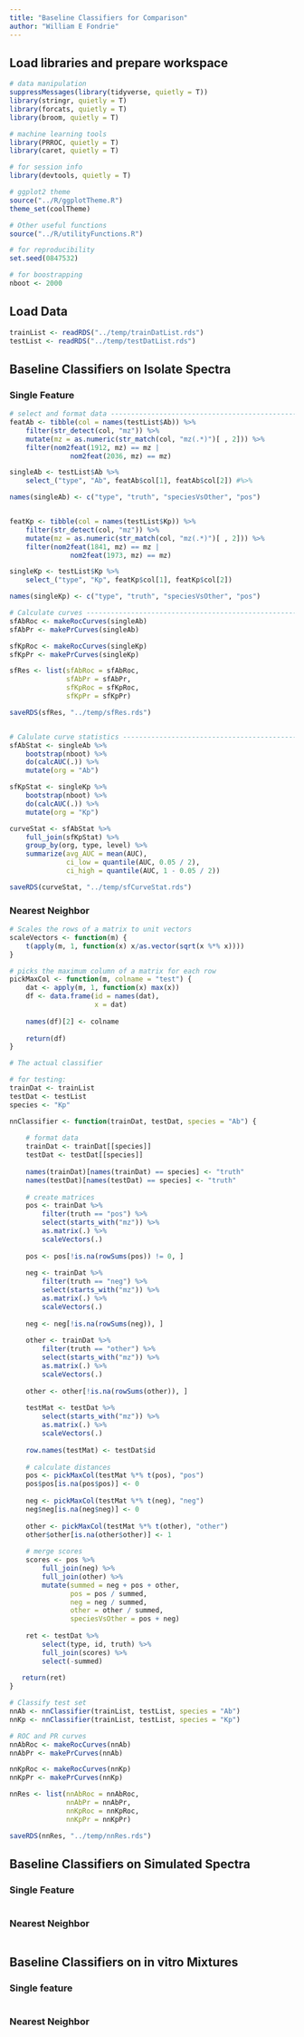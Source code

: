 ```yaml
---
title: "Baseline Classifiers for Comparison"
author: "William E Fondrie"
---
```


## Load libraries and prepare workspace  
```r
# data manipulation
suppressMessages(library(tidyverse, quietly = T))
library(stringr, quietly = T)
library(forcats, quietly = T)
library(broom, quietly = T)

# machine learning tools
library(PRROC, quietly = T)
library(caret, quietly = T)

# for session info
library(devtools, quietly = T)

# ggplot2 theme
source("../R/ggplotTheme.R")
theme_set(coolTheme)

# Other useful functions
source("../R/utilityFunctions.R")

# for reproducibility
set.seed(0847532)

# for boostrapping
nboot <- 2000
```

## Load Data
```r
trainList <- readRDS("../temp/trainDatList.rds")
testList <- readRDS("../temp/testDatList.rds")
```


## Baseline Classifiers on Isolate Spectra  

### Single Feature  
```r
# select and format data -------------------------------------------------------
featAb <- tibble(col = names(testList$Ab)) %>%
    filter(str_detect(col, "mz")) %>%
    mutate(mz = as.numeric(str_match(col, "mz(.*)")[ , 2])) %>%
    filter(nom2feat(1912, mz) == mz |
               nom2feat(2036, mz) == mz)

singleAb <- testList$Ab %>%
    select_("type", "Ab", featAb$col[1], featAb$col[2]) #%>%

names(singleAb) <- c("type", "truth", "speciesVsOther", "pos")


featKp <- tibble(col = names(testList$Kp)) %>%
    filter(str_detect(col, "mz")) %>%
    mutate(mz = as.numeric(str_match(col, "mz(.*)")[ , 2])) %>%
    filter(nom2feat(1841, mz) == mz |
               nom2feat(1973, mz) == mz)

singleKp <- testList$Kp %>%
    select_("type", "Kp", featKp$col[1], featKp$col[2])

names(singleKp) <- c("type", "truth", "speciesVsOther", "pos")

# Calculate curves -------------------------------------------------------------
sfAbRoc <- makeRocCurves(singleAb)
sfAbPr <- makePrCurves(singleAb)

sfKpRoc <- makeRocCurves(singleKp)
sfKpPr <- makePrCurves(singleKp)

sfRes <- list(sfAbRoc = sfAbRoc,
              sfAbPr = sfAbPr,
              sfKpRoc = sfKpRoc,
              sfKpPr = sfKpPr)

saveRDS(sfRes, "../temp/sfRes.rds")


# Calulate curve statistics ----------------------------------------------------
sfAbStat <- singleAb %>%
    bootstrap(nboot) %>%
    do(calcAUC(.)) %>%
    mutate(org = "Ab")

sfKpStat <- singleKp %>%
    bootstrap(nboot) %>%
    do(calcAUC(.)) %>%
    mutate(org = "Kp")

curveStat <- sfAbStat %>%
    full_join(sfKpStat) %>% 
    group_by(org, type, level) %>%
    summarize(avg_AUC = mean(AUC),
              ci_low = quantile(AUC, 0.05 / 2),
              ci_high = quantile(AUC, 1 - 0.05 / 2))

saveRDS(curveStat, "../temp/sfCurveStat.rds")
```

### Nearest Neighbor
```r
# Scales the rows of a matrix to unit vectors
scaleVectors <- function(m) {
    t(apply(m, 1, function(x) x/as.vector(sqrt(x %*% x))))
}

# picks the maximum column of a matrix for each row
pickMaxCol <- function(m, colname = "test") {
    dat <- apply(m, 1, function(x) max(x))
    df <- data.frame(id = names(dat),
                     x = dat)
    
    names(df)[2] <- colname
    
    return(df)
}

# The actual classifier

# for testing:
trainDat <- trainList
testDat <- testList
species <- "Kp"

nnClassifier <- function(trainDat, testDat, species = "Ab") {
    
    # format data
    trainDat <- trainDat[[species]]
    testDat <- testDat[[species]]
    
    names(trainDat)[names(trainDat) == species] <- "truth"
    names(testDat)[names(testDat) == species] <- "truth"
    
    # create matrices
    pos <- trainDat %>%
        filter(truth == "pos") %>%
        select(starts_with("mz")) %>%
        as.matrix(.) %>%
        scaleVectors(.)
    
    pos <- pos[!is.na(rowSums(pos)) != 0, ]
    
    neg <- trainDat %>%
        filter(truth == "neg") %>%
        select(starts_with("mz")) %>%
        as.matrix(.) %>%
        scaleVectors(.)
    
    neg <- neg[!is.na(rowSums(neg)), ]
    
    other <- trainDat %>%
        filter(truth == "other") %>%
        select(starts_with("mz")) %>%
        as.matrix(.) %>%
        scaleVectors(.)
    
    other <- other[!is.na(rowSums(other)), ]
    
    testMat <- testDat %>%
        select(starts_with("mz")) %>%
        as.matrix(.) %>%
        scaleVectors(.)
    
    row.names(testMat) <- testDat$id
    
    # calculate distances
    pos <- pickMaxCol(testMat %*% t(pos), "pos")
    pos$pos[is.na(pos$pos)] <- 0
    
    neg <- pickMaxCol(testMat %*% t(neg), "neg")
    neg$neg[is.na(neg$neg)] <- 0
    
    other <- pickMaxCol(testMat %*% t(other), "other")
    other$other[is.na(other$other)] <- 1
    
    # merge scores
    scores <- pos %>%
        full_join(neg) %>%
        full_join(other) %>%
        mutate(summed = neg + pos + other,
               pos = pos / summed,
               neg = neg / summed,
               other = other / summed,
               speciesVsOther = pos + neg)
    
    ret <- testDat %>%
        select(type, id, truth) %>%
        full_join(scores) %>%
        select(-summed)
    
   return(ret) 
}

# Classify test set
nnAb <- nnClassifier(trainList, testList, species = "Ab")
nnKp <- nnClassifier(trainList, testList, species = "Kp")

# ROC and PR curves
nnAbRoc <- makeRocCurves(nnAb)
nnAbPr <- makePrCurves(nnAb)

nnKpRoc <- makeRocCurves(nnKp)
nnKpPr <- makePrCurves(nnKp)

nnRes <- list(nnAbRoc = nnAbRoc,
              nnAbPr = nnAbPr,
              nnKpRoc = nnKpRoc,
              nnKpPr = nnKpPr)

saveRDS(nnRes, "../temp/nnRes.rds")


```
## Baseline Classifiers on Simulated Spectra  
### Single Feature  
```r


```

### Nearest Neighbor  
```r


```

## Baseline Classifiers on in vitro Mixtures  
### Single feature  
```r

```

### Nearest Neighbor
```r

```

